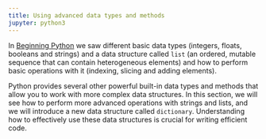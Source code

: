 ```yaml
---
title: Using advanced data types and methods
jupyter: python3
---
```


In [Beginning Python](https://bristol-training.github.io/beginning-python/) we saw different basic data types (integers, floats, booleans and strings) and a data structure called `list` (an ordered, mutable sequence that can contain heterogeneous elements) and how to perform basic operations with it (indexing, slicing and adding elements).

Python provides several other powerful built-in data types and methods that allow you to work with more complex data structures. In this section, we will see how to perform more advanced operations with strings and lists, and we will introduce a new data structure called `dictionary`. Understanding how to effectively use these data structures is crucial for writing efficient code.


